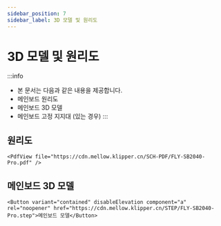 ```yaml
---
sidebar_position: 7
sidebar_label: 3D 모델 및 원리도
---
```


# 3D 모델 및 원리도

:::info
* 본 문서는 다음과 같은 내용을 제공합니다.
* 메인보드 원리도
* 메인보드 3D 모델
* 메인보드 고정 지지대 (있는 경우)
:::

## 원리도

    <PdfView file="https://cdn.mellow.klipper.cn/SCH-PDF/FLY-SB2040-Pro.pdf" />


## 메인보드 3D 모델

    <Button variant="contained" disableElevation component="a" rel="noopener" href="https://cdn.mellow.klipper.cn/STEP/FLY-SB2040-Pro.step">메인보드 모델</Button>
